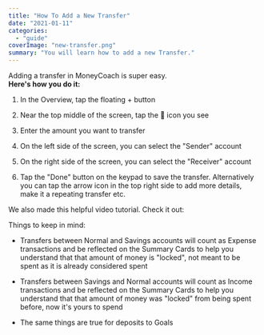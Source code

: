 ```yaml
---
title: "How To Add a New Transfer"
date: "2021-01-11"
categories: 
  - "guide"
coverImage: "new-transfer.png"
summary: "You will learn how to add a new Transfer."
---
```


Adding a transfer in MoneyCoach is super easy.  
**Here's how you do it:**

1. In the Overview, tap the floating + button

3. Near the top middle of the screen, tap the 🔁 icon you see

5. Enter the amount you want to transfer

7. On the left side of the screen, you can select the "Sender" account

9. On the right side of the screen, you can select the "Receiver" account

11. Tap the "Done" button on the keypad to save the transfer. Alternatively you can tap the arrow icon in the top right side to add more details, make it a repeating transfer etc.

We also made this helpful video tutorial. Check it out:

<YouTube url="https://youtu.be/x-ea40sc3Xc" />

Things to keep in mind:

- Transfers between Normal and Savings accounts will count as Expense transactions and be reflected on the Summary Cards to help you understand that that amount of money is "locked", not meant to be spent as it is already considered spent

- Transfers between Savings and Normal accounts will count as Income transactions and be reflected on the Summary Cards to help you understand that that amount of money was "locked" from being spent before, now it's yours to spend

- The same things are true for deposits to Goals
